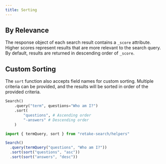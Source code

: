 ```yaml
---
title: Sorting
---
```


## By Relevance

The response object of each search result contains a `_score` attribute. Higher scores represent results that
are more relevant to the search query. By default, results are returned in descending order of `_score`.

## Custom Sorting

The `sort` function also accepts field names for custom sorting. Multiple criteria can be provided,
and the results will be sorted in order of the provided criteria.

<CodeGroup>

```python Python
Search()
    .query("term", questions="Who am I?")
    .sort(
        "questions", # Ascending order
        "-answers" # Descending order
    )
```

```typescript Typescript
import { termQuery, sort } from "retake-search/helpers"

Search()
  .query(termQuery("questions", "Who am I?"))
  .sort(sort("questions", "asc"))
  .sort(sort("answers", "desc"))
```

</CodeGroup>
